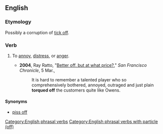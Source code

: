 ==English==

===Etymology===
Possibly a corruption of [[tick off]].

===Verb===
{{en-verb|torques off|torquing off|torqued off}}

# {{context|chiefly|US|transitive|idiomatic|lang=en}} To [[annoy]], [[distress]], or [[anger]].
#* '''2004''', Ray Ratto, "[http://www.sfgate.com/cgi-bin/article.cgi?f=/c/a/2004/03/05/SPGI55F1HC1.DTL Better off, but at what price?]," ''San Francisco Chronicle'', 5 Mar.,
#*: It is hard to remember a talented player who so comprehensively bothered, annoyed, outraged and just plain '''torqued off''' the customers quite like Owens.

====Synonyms====
* [[piss off]]

[[Category:English phrasal verbs]]
[[Category:English phrasal verbs with particle (off)]]
